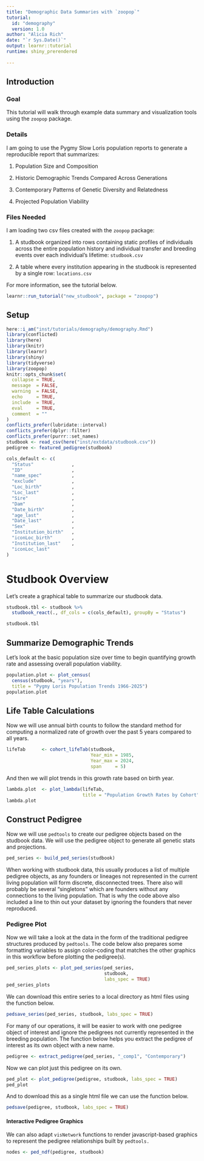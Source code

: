 ```yaml
---
title: "Demographic Data Summaries with `zoopop`"
tutorial:
  id: "demography"
  version: 1.0
author: "Alicia Rich"
date: "`r Sys.Date()`"
output: learnr::tutorial
runtime: shiny_prerendered
                     
---
```


## Introduction

### Goal

This tutorial will walk through example data summary and visualization tools using the `zoopop` package.

### Details

I am going to use the Pygmy Slow Loris population reports to generate a reproducible report that summarizes:

1.  Population Size and Composition

2.  Historic Demographic Trends Compared Across Generations

2.  Contemporary Patterns of Genetic Diversity and Relatedness

3.  Projected Population Viability

### Files Needed

I am loading two csv files created with the `zoopop` package: 

1.  A studbook organized into rows containing static profiles of individuals across the entire population history and individual transfer and breeding events over each individual's lifetime: `studbook.csv`

2.  A table where every institution appearing in the studbook is represented by a single row: `locations.csv`

For more information, see the tutorial below.

```r
learnr::run_tutorial("new_studbook", package = "zoopop")
```



## Setup

```r
here::i_am("inst/tutorials/demography/demography.Rmd")
library(conflicted)
library(here)
library(knitr)
library(learnr)
library(shiny)
library(tidyverse)
library(zoopop)
knitr::opts_chunk$set(
  collapse = TRUE,
  message  = FALSE,
  warning  = FALSE,
  echo     = TRUE,
  include  = TRUE,
  eval     = TRUE,
  comment  = ""
)
conflicts_prefer(lubridate::interval)
conflicts_prefer(dplyr::filter)
conflicts_prefer(purrr::set_names)
studbook <- read_csv(here("inst/extdata/studbook.csv"))
pedigree <- featured_pedigree(studbook)
```


```r
cols_default <- c(
  "Status"              ,
  "ID"                  ,
  "name_spec"           ,
  "exclude"             ,
  "Loc_birth"           ,
  "Loc_last"            ,
  "Sire"                ,
  "Dam"                 ,
  "Date_birth"          ,
  "age_last"            ,
  "Date_last"           ,
  "Sex"                 ,
  "Institution_birth"   ,
  "iconLoc_birth"       ,
  "Institution_last"    ,
  "iconLoc_last"        
)

```

# Studbook Overview

Let's create a graphical table to summarize our studbook data.

```r
studbook.tbl <- studbook %>% 
  studbook_react(., df_cols = c(cols_default), groupBy = "Status")

studbook.tbl
```

## Summarize Demographic Trends

Let's look at the basic population size over time to begin quantifying growth rate and assessing overall population viability.

```r
population.plot <- plot_census(
  census(studbook, "years"), 
  title = "Pygmy Loris Population Trends 1966-2025")
population.plot
```

## Life Table Calculations 

Now we will use annual birth counts to follow the standard method for computing a normalized rate of growth over the past 5 years compared to all years.

```r
lifeTab      <- cohort_lifeTab(studbook, 
                               Year_min = 1985, 
                               Year_max = 2024, 
                               span     = 5)
```

And then we will plot trends in this growth rate based on birth year.

```r
lambda.plot  <- plot_lambda(lifeTab, 
                            title = "Population Growth Rates by Cohort")
lambda.plot
```

## Construct Pedigree 

Now we will use `pedtools` to create our pedigree objects based on the studbook data. We will use the pedigree object to generate all genetic stats and projections.

```r
ped_series <- build_ped_series(studbook)
```

When working with studbook data, this usually produces a list of multiple pedigree objects, as any founders or lineages not represented in the current living population will form discrete, disconnected trees. There also will probably be several "singletons" which are founders without any connections to the living population. That is why the code above also included a line to thin out your dataset by ignoring the founders that never reproduced.

### Pedigree Plot

Now we will take a look at the data in the form of the traditional pedigree structures produced by `pedtools`. The code below also prepares some formatting variables to assign color-coding that matches the other graphics in this workflow before plotting the pedigree(s).

```r
ped_series_plots <- plot_ped_series(ped_series, 
                                    studbook, 
                                    labs_spec = TRUE)
ped_series_plots
```

We can download this entire series to a local directory as html files using the function below.

```r
pedsave_series(ped_series, studbook, labs_spec = TRUE)
```

For many of our operations, it will be easier to work with one pedigree object of interest and ignore the pedigrees not currently represented in the breeding population. The function below helps you extract the pedigree of interest as its own object with a new name.

```r
pedigree <- extract_pedigree(ped_series, "_comp1", "Contemporary")
```

Now we can plot just this pedigree on its own.

```r
ped_plot <- plot_pedigree(pedigree, studbook, labs_spec = TRUE)
ped_plot
```

And to download this as a single html file we can use the function below.

```r
pedsave(pedigree, studbook, labs_spec = TRUE)
```

#### Interactive Pedigree Graphics

We can also adapt `visNetwork` functions to render javascript-based graphics to represent the pedigree relationships built by `pedtools.`

```r
nodes <- ped_ndf(pedigree, studbook)
```


